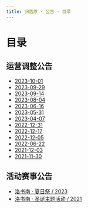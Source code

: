 ```yaml
---
title: 归落原 · 公告 · 目录
---
```


# 目录


## 运营调整公告

- [2023-10-01](operating_adjustment_announcement/2023-10-01)
- [2023-09-29](operating_adjustment_announcement/2023-09-29)
- [2023-09-14](operating_adjustment_announcement/2023-09-14)
- [2023-08-04](operating_adjustment_announcement/2023-08-04)
- [2023-06-16](operating_adjustment_announcement/2023-06-16)
- [2023-05-31](operating_adjustment_announcement/2023-05-31)
- [2023-04-07](operating_adjustment_announcement/2023-04-07)
- [2022-12-31](operating_adjustment_announcement/2022-12-31)
- [2022-12-17](operating_adjustment_announcement/2022-12-17)
- [2022-12-05](operating_adjustment_announcement/2022-12-05)
- [2022-06-22](operating_adjustment_announcement/2022-06-22)
- [2021-12-03](operating_adjustment_announcement/2021-12-03)
- [2021-11-30](operating_adjustment_announcement/2021-11-30)

## 活动赛事公告

- [洛书南 · 夏日祭 / 2023](activities_notice/2023-08-12)
- [洛书南 · 圣诞主题活动 / 2021](activities_notice/2021-12-14)